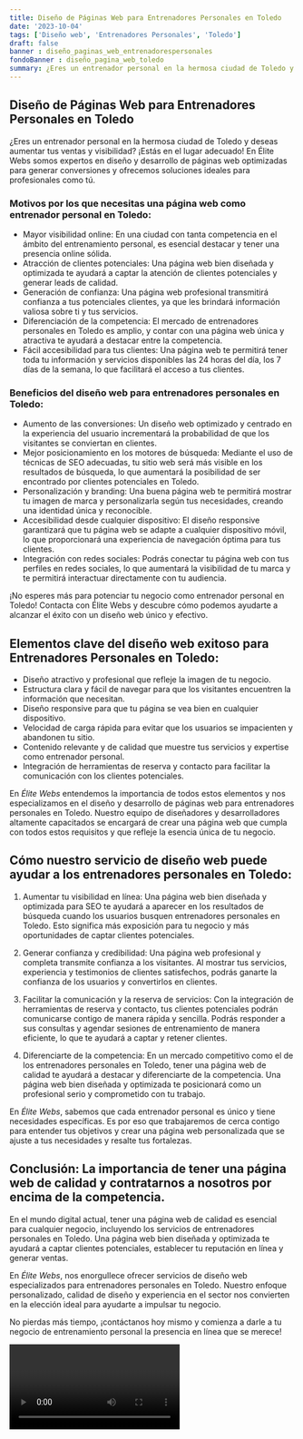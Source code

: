```yaml
---
title: Diseño de Páginas Web para Entrenadores Personales en Toledo
date: '2023-10-04'
tags: ['Diseño web', 'Entrenadores Personales', 'Toledo']
draft: false
banner : diseño_paginas_web_entrenadorespersonales
fondoBanner : diseño_pagina_web_toledo
summary: ¿Eres un entrenador personal en la hermosa ciudad de Toledo y deseas aumentar tus ventas y visibilidad? ¡Estás en el lugar adecuado! En Élite Webs somos expertos en diseño y desarrollo de páginas web optimizadas para generar conversiones y ofrecemos soluciones ideales para profesionales como tú.
---
```


## Diseño de Páginas Web para Entrenadores Personales en Toledo

¿Eres un entrenador personal en la hermosa ciudad de Toledo y deseas aumentar tus ventas y visibilidad? ¡Estás en el lugar adecuado! En Élite Webs somos expertos en diseño y desarrollo de páginas web optimizadas para generar conversiones y ofrecemos soluciones ideales para profesionales como tú.

### Motivos por los que necesitas una página web como entrenador personal en Toledo:

- Mayor visibilidad online: En una ciudad con tanta competencia en el ámbito del entrenamiento personal, es esencial destacar y tener una presencia online sólida.
- Atracción de clientes potenciales: Una página web bien diseñada y optimizada te ayudará a captar la atención de clientes potenciales y generar leads de calidad.
- Generación de confianza: Una página web profesional transmitirá confianza a tus potenciales clientes, ya que les brindará información valiosa sobre ti y tus servicios.
- Diferenciación de la competencia: El mercado de entrenadores personales en Toledo es amplio, y contar con una página web única y atractiva te ayudará a destacar entre la competencia.
- Fácil accesibilidad para tus clientes: Una página web te permitirá tener toda tu información y servicios disponibles las 24 horas del día, los 7 días de la semana, lo que facilitará el acceso a tus clientes.

### Beneficios del diseño web para entrenadores personales en Toledo:

- Aumento de las conversiones: Un diseño web optimizado y centrado en la experiencia del usuario incrementará la probabilidad de que los visitantes se conviertan en clientes.
- Mejor posicionamiento en los motores de búsqueda: Mediante el uso de técnicas de SEO adecuadas, tu sitio web será más visible en los resultados de búsqueda, lo que aumentará la posibilidad de ser encontrado por clientes potenciales en Toledo.
- Personalización y branding: Una buena página web te permitirá mostrar tu imagen de marca y personalizarla según tus necesidades, creando una identidad única y reconocible.
- Accesibilidad desde cualquier dispositivo: El diseño responsive garantizará que tu página web se adapte a cualquier dispositivo móvil, lo que proporcionará una experiencia de navegación óptima para tus clientes.
- Integración con redes sociales: Podrás conectar tu página web con tus perfiles en redes sociales, lo que aumentará la visibilidad de tu marca y te permitirá interactuar directamente con tu audiencia.

¡No esperes más para potenciar tu negocio como entrenador personal en Toledo! Contacta con Élite Webs y descubre cómo podemos ayudarte a alcanzar el éxito con un diseño web único y efectivo.

<GifSeo />

<Cta />

## Elementos clave del diseño web exitoso para Entrenadores Personales en Toledo:

- Diseño atractivo y profesional que refleje la imagen de tu negocio.
- Estructura clara y fácil de navegar para que los visitantes encuentren la información que necesitan.
- Diseño responsive para que tu página se vea bien en cualquier dispositivo.
- Velocidad de carga rápida para evitar que los usuarios se impacienten y abandonen tu sitio.
- Contenido relevante y de calidad que muestre tus servicios y expertise como entrenador personal.
- Integración de herramientas de reserva y contacto para facilitar la comunicación con los clientes potenciales.

En *Élite Webs* entendemos la importancia de todos estos elementos y nos especializamos en el diseño y desarrollo de páginas web para entrenadores personales en Toledo. Nuestro equipo de diseñadores y desarrolladores altamente capacitados se encargará de crear una página web que cumpla con todos estos requisitos y que refleje la esencia única de tu negocio.

## Cómo nuestro servicio de diseño web puede ayudar a los entrenadores personales en Toledo:

1. Aumentar tu visibilidad en línea: Una página web bien diseñada y optimizada para SEO te ayudará a aparecer en los resultados de búsqueda cuando los usuarios busquen entrenadores personales en Toledo. Esto significa más exposición para tu negocio y más oportunidades de captar clientes potenciales.

2. Generar confianza y credibilidad: Una página web profesional y completa transmite confianza a los visitantes. Al mostrar tus servicios, experiencia y testimonios de clientes satisfechos, podrás ganarte la confianza de los usuarios y convertirlos en clientes.

3. Facilitar la comunicación y la reserva de servicios: Con la integración de herramientas de reserva y contacto, tus clientes potenciales podrán comunicarse contigo de manera rápida y sencilla. Podrás responder a sus consultas y agendar sesiones de entrenamiento de manera eficiente, lo que te ayudará a captar y retener clientes.

4. Diferenciarte de la competencia: En un mercado competitivo como el de los entrenadores personales en Toledo, tener una página web de calidad te ayudará a destacar y diferenciarte de la competencia. Una página web bien diseñada y optimizada te posicionará como un profesional serio y comprometido con tu trabajo.

En *Élite Webs*, sabemos que cada entrenador personal es único y tiene necesidades específicas. Es por eso que trabajaremos de cerca contigo para entender tus objetivos y crear una página web personalizada que se ajuste a tus necesidades y resalte tus fortalezas.

## Conclusión: La importancia de tener una página web de calidad y contratarnos a nosotros por encima de la competencia.

En el mundo digital actual, tener una página web de calidad es esencial para cualquier negocio, incluyendo los servicios de entrenadores personales en Toledo. Una página web bien diseñada y optimizada te ayudará a captar clientes potenciales, establecer tu reputación en línea y generar ventas.

En *Élite Webs*, nos enorgullece ofrecer servicios de diseño web especializados para entrenadores personales en Toledo. Nuestro enfoque personalizado, calidad de diseño y experiencia en el sector nos convierten en la elección ideal para ayudarte a impulsar tu negocio.

No pierdas más tiempo, ¡contáctanos hoy mismo y comienza a darle a tu negocio de entrenamiento personal la presencia en línea que se merece!

<Video />

<CtaBot job='Entrenadores Personales' city='Toledo'/>

<Gmaps query='Toledo+españa+maps' />